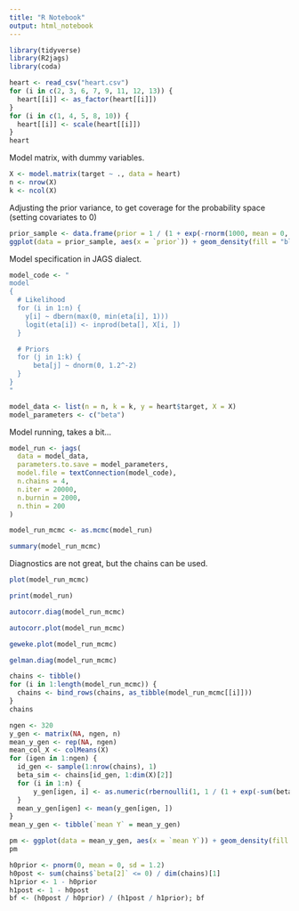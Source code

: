 ```yaml
---
title: "R Notebook"
output: html_notebook
---
```


```r
library(tidyverse)
library(R2jags)
library(coda)
```

```r
heart <- read_csv("heart.csv")
for (i in c(2, 3, 6, 7, 9, 11, 12, 13)) {
  heart[[i]] <- as_factor(heart[[i]])
}
for (i in c(1, 4, 5, 8, 10)) {
  heart[[i]] <- scale(heart[[i]])
}
heart
```

Model matrix, with dummy variables.

```r
X <- model.matrix(target ~ ., data = heart)
n <- nrow(X)
k <- ncol(X)
```

Adjusting the prior variance, to get coverage for the probability space (setting covariates to 0)

```r
prior_sample <- data.frame(prior = 1 / (1 + exp(-rnorm(1000, mean = 0, sd = 1.2))))
ggplot(data = prior_sample, aes(x = `prior`)) + geom_density(fill = "blue", alpha = 0.3)
```

Model specification in JAGS dialect.

```r
model_code <- "
model
{
  # Likelihood
  for (i in 1:n) {
    y[i] ~ dbern(max(0, min(eta[i], 1)))
    logit(eta[i]) <- inprod(beta[], X[i, ])
  }

  # Priors
  for (j in 1:k) {
      beta[j] ~ dnorm(0, 1.2^-2)
  }
}
"
```

```r
model_data <- list(n = n, k = k, y = heart$target, X = X)
model_parameters <- c("beta")
```

Model running, takes a bit...

```r
model_run <- jags(
  data = model_data,
  parameters.to.save = model_parameters,
  model.file = textConnection(model_code),
  n.chains = 4,
  n.iter = 20000,
  n.burnin = 2000,
  n.thin = 200
)
```

```r
model_run_mcmc <- as.mcmc(model_run)
```

```r
summary(model_run_mcmc)
```

Diagnostics are not great, but the chains can be used.
```r
plot(model_run_mcmc)
```

```r
print(model_run)
```

```r
autocorr.diag(model_run_mcmc)
```

```r
autocorr.plot(model_run_mcmc)
```

```r
geweke.plot(model_run_mcmc)
```

```r
gelman.diag(model_run_mcmc)
```

```r
chains <- tibble()
for (i in 1:length(model_run_mcmc)) {
  chains <- bind_rows(chains, as_tibble(model_run_mcmc[[i]]))
}
chains
```

```r
ngen <- 320
y_gen <- matrix(NA, ngen, n)
mean_y_gen <- rep(NA, ngen)
mean_col_X <- colMeans(X)
for (igen in 1:ngen) {
  id_gen <- sample(1:nrow(chains), 1)
  beta_sim <- chains[id_gen, 1:dim(X)[2]]
  for (i in 1:n) {
      y_gen[igen, i] <- as.numeric(rbernoulli(1, 1 / (1 + exp(-sum(beta_sim * X[i, ])))))
  }
  mean_y_gen[igen] <- mean(y_gen[igen, ])
}
mean_y_gen <- tibble(`mean Y` = mean_y_gen)
```

```r
pm <- ggplot(data = mean_y_gen, aes(x = `mean Y`)) + geom_density(fill = "blue", alpha = 0.3) + geom_vline(xintercept = mean(heart$target), color = "red")
pm
```

```r
h0prior <- pnorm(0, mean = 0, sd = 1.2)
h0post <- sum(chains$`beta[2]` <= 0) / dim(chains)[1]
h1prior <- 1 - h0prior
h1post <- 1 - h0post
bf <- (h0post / h0prior) / (h1post / h1prior); bf
```
